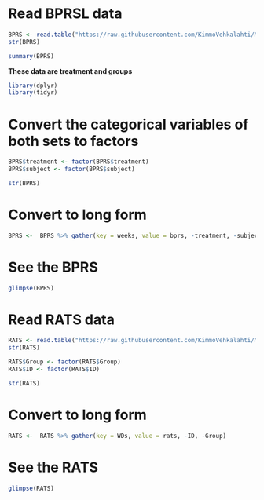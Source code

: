 # Read BPRSL data
```r
BPRS <- read.table("https://raw.githubusercontent.com/KimmoVehkalahti/MABS/master/Examples/data/BPRS.txt", sep=" ", header=TRUE)
str(BPRS)
```

```r
summary(BPRS)
```



**These data are treatment and groups**


```r
library(dplyr)
library(tidyr)
```

# Convert the categorical variables of both sets to factors
```r
BPRS$treatment <- factor(BPRS$treatment)
BPRS$subject <- factor(BPRS$subject)
```
```r
str(BPRS)
```

# Convert to long form
```r
BPRS <-  BPRS %>% gather(key = weeks, value = bprs, -treatment, -subject)
```
# See the BPRS
```r
glimpse(BPRS)
```


# Read RATS data
```r
RATS <- read.table("https://raw.githubusercontent.com/KimmoVehkalahti/MABS/master/Examples/data/rats.txt", sep="\t", header=TRUE)
str(RATS)
```
```r
RATS$Group <- factor(RATS$Group)
RATS$ID <- factor(RATS$ID)
```
```r
str(RATS)
```

# Convert to long form
```r
RATS <-  RATS %>% gather(key = WDs, value = rats, -ID, -Group)
```
# See the RATS
```r
glimpse(RATS)
```
